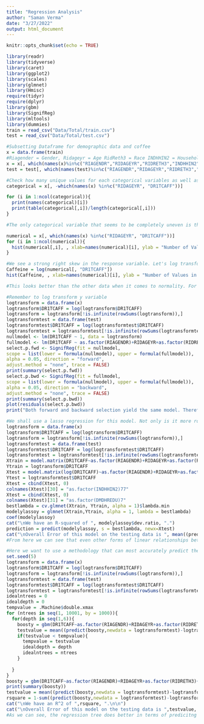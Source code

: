 ---
title: "Regression Analysis"
author: "Saman Verma"
date: "3/27/2022"
output: html_document
---

```{r setup, include=FALSE}
knitr::opts_chunk$set(echo = TRUE)
```


```{r}
library(readr)
library(tidyverse)
library(caret)
library(ggplot2)
library(scales)
library(glmnet)
library(Hmisc)
require(tidyr)
require(dplyr)
library(gbm)
library(SignifReg)
library(mltools)
library(dummies)
train = read_csv("Data/Total/train.csv")
test = read_csv("Data/Total/test.csv")
```


```{r}
#Subsetting Dataframe for demographic data and coffee
x = data.frame(train)
#Riagender = Gender, Ridageyr = Age RidReth3 = Race INDHHIN2 = Household income DMHREDU = Household Education DMDCITZN = Citizenship Status DR1TCAFF = Coffee
x = x[, which(names(x)%in%c("RIAGENDR","RIDAGEYR","RIDRETH3","INDHHIN2","DMDHREDU","DMDCITZN", "DR1TCAFF"))]
test = test[, which(names(test)%in%c("RIAGENDR","RIDAGEYR","RIDRETH3","INDHHIN2","DMDHREDU","DMDCITZN", "DR1TCAFF"))]
```


```{r}
#Check how many unique values for each categorical variables as well as means and standard deviations for others
categorical = x[, -which(names(x) %in%c("RIDAGEYR", "DR1TCAFF"))]

for (i in 1:ncol(categorical)){
  print(names(categorical)[i])
  print(table(categorical[,i])/length(categorical[,i]))
}

#The only categorical variable that seems to be completely uneven is the variable related to citizenship status which makes sense as we are studying people in America therefore the vast majority should be american citizens. Limited concern for these variables.

numerical = x[, which(names(x) %in%c("RIDAGEYR", "DR1TCAFF"))]
for (i in 1:ncol(numerical)){
  hist(numerical[,i], , xlab=names(numerical)[i], ylab = "Number of Values in this range", main = "Distribution of Numeric Column in Dataset")
}

#We see a strong right skew in the response variable. Let's log transform this column to see if it helps with the skew.
Caffeine = log(numerical[, "DR1TCAFF"])
hist(Caffeine, , xlab=names(numerical)[i], ylab = "Number of Values in this range", main = "Distribution of Log Transformed Column in Dataset")

#This looks better than the other data when it comes to normality. For models assuming normality we can simply log transform it to fit that assumption.

```


```{r}
#Remember to log transform y variable
logtransform = data.frame(x)
logtransform$DR1TCAFF = log(logtransform$DR1TCAFF)
logtransform = logtransform[!is.infinite(rowSums(logtransform)),]
logtransformtest = data.frame(test)
logtransformtest$DR1TCAFF = log(logtransformtest$DR1TCAFF)
logtransformtest = logtransformtest[!is.infinite(rowSums(logtransformtest)),]
nullmodel <- lm(DR1TCAFF ~ 1, data = logtransform)
fullmodel <- lm(DR1TCAFF ~ as.factor(RIAGENDR)+RIDAGEYR+as.factor(RIDRETH3)+as.factor(INDHHIN2)+as.factor(DMDHREDU)+as.factor(DMDCITZN), data = logtransform)
select.p.fwd <- SignifReg(fit = nullmodel,
scope = list(lower = formula(nullmodel), upper = formula(fullmodel)),
alpha = 0.05, direction = "forward",
adjust.method = "none", trace = FALSE)
print(summary(select.p.fwd))
select.p.bwd <- SignifReg(fit = fullmodel,
scope = list(lower = formula(nullmodel), upper = formula(fullmodel)),
alpha = 0.05, direction = "backward",
adjust.method = "none", trace = FALSE)
print(summary(select.p.bwd))
plot(residuals(select.p.bwd))
print("Both forward and backward selection yield the same model. Therefore, we will use that specific model for our analysis. Here, we have residuals that do not match the residuals for normality. Therefore, we can't use a classic OLS linear regression model. Lets try something more resistant to the violations of of an OLS model.")
```

```{r}
#We shall use a lasso regression for this model. Not only is it more robust to outliers but also it indirectly performs feature selection for our data as it forces some coefficients to 0 depending on its insignificance. Also, we would rather perform lasso here than ridge as we have a relatively small number of predictors as compared to the amount of data we have. It also regularizes the data so that it can perform better generally. We log transform the response variables for the assumption of normality as mentioned in exploratory data section.
logtransform = data.frame(x)
logtransform$DR1TCAFF = log(logtransform$DR1TCAFF)
logtransform = logtransform[!is.infinite(rowSums(logtransform)),]
logtransformtest = data.frame(test)
logtransformtest$DR1TCAFF = log(logtransformtest$DR1TCAFF)
logtransformtest = logtransformtest[!is.infinite(rowSums(logtransformtest)),]
Xtrain = model.matrix(DR1TCAFF~as.factor(RIAGENDR)+RIDAGEYR+as.factor(RIDRETH3)+as.factor(INDHHIN2)+as.factor(DMDHREDU)+as.factor(DMDCITZN), logtransform)[,-1]
Ytrain = logtransform$DR1TCAFF
Xtest = model.matrix(log(DR1TCAFF)~as.factor(RIAGENDR)+RIDAGEYR+as.factor(RIDRETH3)+as.factor(INDHHIN2)+as.factor(DMDHREDU)+as.factor(DMDCITZN), logtransformtest)[,-1]
Ytest = logtransformtest$DR1TCAFF
Xtest = cbind(Xtest, 0)
colnames(Xtest)[30] = "as.factor(INDHHIN2)77"
Xtest = cbind(Xtest, 0)
colnames(Xtest)[31] = "as.factor(DMDHREDU)7"
bestlambda = cv.glmnet(Xtrain, Ytrain, alpha = 1)$lambda.min
modelylassoy = glmnet(Xtrain,Ytrain, alpha = 1, lambda = bestlambda)
coef(modelylassoy)
cat("\nWe have an R-squared of ", modelylassoy$dev.ratio, ".")
prediction = predict(modelylassoy, s = bestlambda, newx=Xtest)
cat("\nOverall Error of this model on the testing data is ", mean((prediction - Ytest)**2), ".\n\n")
#From here we can see that even other forms of linear relationships between variables does not coincide to super accurate prediction. Therefore, we should try a nonlinear prediction method. 
```

```{r}
#Here we want to use a methodology that can most accurately predict the coffee consumption regardless of interpretability. Because of fear of overfitting due to lack of observations, I will not use a neural network. Instead, I will use a boosting random forest tree. This slow learning process is better because it is more robust to outliers and is stochastic meaning that through continually subsetting predictors it tries to not get stuck at just one local minimum but actively searches for the global minima in regards to error.
set.seed(5)
logtransform = data.frame(x)
logtransform$DR1TCAFF = log(logtransform$DR1TCAFF)
logtransform = logtransform[!is.infinite(rowSums(logtransform)),]
logtransformtest = data.frame(test)
logtransformtest$DR1TCAFF = log(logtransformtest$DR1TCAFF)
logtransformtest = logtransformtest[!is.infinite(rowSums(logtransformtest)),]
idealntrees = 0
idealdepth = 0
tempvalue = .Machine$double.xmax
for (ntrees in seq(1, 10001, by = 1000)){
  for(depth in seq(1,6)){
    boosty = gbm(DR1TCAFF~as.factor(RIAGENDR)+RIDAGEYR+as.factor(RIDRETH3)+as.factor(INDHHIN2)+as.factor(DMDHREDU)+as.factor(DMDCITZN), data = logtransform, distribution = "gaussian", shrinkage = .01, interaction.depth = depth, n.trees = ntrees)
    testvalue = mean((predict(boosty,newdata = logtransformtest)-logtransformtest$DR1TCAFF)^2)
    if(testvalue < tempvalue){
      tempvalue = testvalue
      idealdepth = depth
      idealntrees = ntrees
    }
    
  }
}
boosty = gbm(DR1TCAFF~as.factor(RIAGENDR)+RIDAGEYR+as.factor(RIDRETH3)+as.factor(INDHHIN2)+as.factor(DMDHREDU)+as.factor(DMDCITZN), data = logtransform, distribution = "gaussian", shrinkage = .01, interaction.depth = idealdepth, n.trees = idealntrees)
print(summary(boosty))
testvalue = mean((predict(boosty,newdata = logtransformtest)-logtransformtest$DR1TCAFF)^2)
rsquare = 1-sum((predict(boosty,newdata = logtransformtest)-logtransformtest$DR1TCAFF)^2)/sum((logtransformtest$DR1TCAFF-mean(logtransformtest$DR1TCAFF))^2)
cat("\nWe have an R^2 of ",rsquare, ".\n\n")
cat("\nOverall Error of this model on the testing data is ",testvalue, ".\n\n")
#As we can see, the regression tree does better in terms of predicitng the amount of coffee as compared to lasso (lower test MSE and higher R^2). Additionally, for a response variable that has a lot of potential predictors, to be able to explain coffee consumption decently with demographic data is huge. Furthermore, based off of the charge, we can see that age is by far the most important predictor for the tree.
```